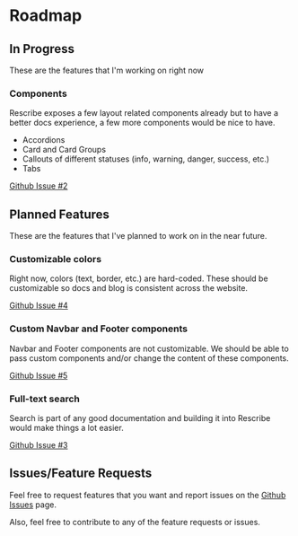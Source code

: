 # Roadmap

## In Progress

These are the features that I'm working on right now

### Components

Rescribe exposes a few layout related components already but to have a better docs experience,
a few more components would be nice to have.

- Accordions
- Card and Card Groups
- Callouts of different statuses (info, warning, danger, success, etc.)
- Tabs

[Github Issue #2](https://github.com/i4o-oss/rescribe/issues/2)


## Planned Features

These are the features that I've planned to work on in the near future.

### Customizable colors

Right now, colors (text, border, etc.) are hard-coded. These should be customizable so docs and blog is consistent across the website.

[Github Issue #4](https://github.com/i4o-oss/rescribe/issues/4)

### Custom Navbar and Footer components

Navbar and Footer components are not customizable. We should be able to pass custom components and/or change the content of these components.

[Github Issue #5](https://github.com/i4o-oss/rescribe/issues/5)

### Full-text search

Search is part of any good documentation and building it into Rescribe would make things a lot easier.

[Github Issue #3](https://github.com/i4o-oss/rescribe/issues/3)

## Issues/Feature Requests

Feel free to request features that you want and report issues on the [Github Issues](https://github.com/i4o-oss/rescribe/issues) page.

Also, feel free to contribute to any of the feature requests or issues.
